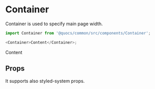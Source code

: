 
<Meta title="Common|Components/Container" component={Container} />

# Container

Container is used to specify main page width.

```js
import Container from '@quocs/common/src/components/Container';

<Container>Content</Container>;
```

<Preview>
  <Story name="Default">
    <Container>Content</Container>
  </Story>
</Preview>

## Props

It supports also styled-system props.
